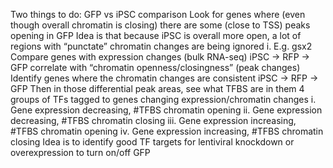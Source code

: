 Two things to do:
GFP vs iPSC comparison
Look for genes where (even though overall chromatin is closing) there are some (close to TSS) peaks opening in GFP
Idea is that because iPSC is overall more open, a lot of regions with “punctate” chromatin changes are being ignored
  i.      E.g. gsx2
Compare genes with expression changes (bulk RNA-seq)
iPSC -> RFP -> GFP
correlate with “chromatin openness/closingness” (peak changes)
Identify genes where the chromatin changes are consistent iPSC -> RFP -> GFP
Then in those differential peak areas, see what TFBS are in them
4 groups of TFs tagged to genes changing expression/chromatin changes
  i.      Gene expression decreasing, #TFBS chromatin opening
  ii.      Gene expression decreasing, #TFBS chromatin closing
  iii.      Gene expression increasing, #TFBS chromatin opening
  iv.      Gene expression increasing, #TFBS chromatin closing
Idea is to identify good TF targets for lentiviral knockdown or overexpression to turn on/off GFP